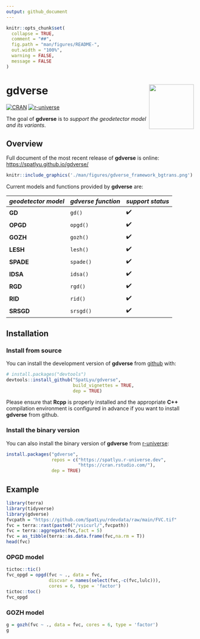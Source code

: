 ```yaml
---
output: github_document
---
```


<!-- README.md is generated from README.Rmd. Please edit that file -->

```r
knitr::opts_chunk$set(
  collapse = TRUE,
  comment = "##",
  fig.path = "man/figures/README-",
  out.width = "100%",
  warning = FALSE,
  message = FALSE
)
```

# gdverse <img src="man/figures/logo.png" align="right" height="120"/>

<!-- badges: start -->

[![CRAN](https://www.r-pkg.org/badges/version/gdverse)](https://CRAN.R-project.org/package=gdverse) [![r-universe](https://spatlyu.r-universe.dev/badges/gdverse)](https://spatlyu.r-universe.dev/gdverse)

<!-- badges: end -->

The goal of **gdverse** is to *support the geodetector model and its variants*.

## Overview

Full document of the most recent release of **gdverse** is online: <https://spatlyu.github.io/gdverse/>

```r
knitr::include_graphics('./man/figures/gdverse_framework_bgtrans.png')
```

Current models and functions provided by **gdverse** are:

| *geodetector model* | *gdverse function* | *support status* |
|---------------------|--------------------|------------------|
| **GD**              | `gd()`             | ✔️               |
| **OPGD**            | `opgd()`           | ✔️               |
| **GOZH**            | `gozh()`           | ✔️               |
| **LESH**            | `lesh()`           | ✔️               |
| **SPADE**           | `spade()`          | ✔️               |
| **IDSA**            | `idsa()`           | ✔️               |
| **RGD**             | `rgd()`            | ✔️               |
| **RID**             | `rid()`            | ✔️               |
| **SRSGD**           | `srsgd()`          | ✔️               |

## Installation

### Install from source

You can install the development version of **gdverse** from [github](https://github.com/SpatLyu/gdverse) with:

``` r
# install.packages("devtools")
devtools::install_github("SpatLyu/gdverse",
                         build_vignettes = TRUE,
                         dep = TRUE)
```

Please ensure that **Rcpp** is properly installed and the appropriate **C++** compilation environment is configured in advance if you want to install **gdverse** from github.

### Install the binary version

You can also install the binary version of **gdverse** from [r-universe](https://spatlyu.r-universe.dev/gdverse):

``` r
install.packages("gdverse", 
                 repos = c("https://spatlyu.r-universe.dev",
                           "https://cran.rstudio.com/"),
                 dep = TRUE)
```

## Example

```r
library(terra)
library(tidyverse)
library(gdverse)
fvcpath = "https://github.com/SpatLyu/rdevdata/raw/main/FVC.tif"
fvc = terra::rast(paste0("/vsicurl/",fvcpath))
fvc = terra::aggregate(fvc,fact = 5)
fvc = as_tibble(terra::as.data.frame(fvc,na.rm = T))
head(fvc)
```

### OPGD model

```r
tictoc::tic()
fvc_opgd = opgd(fvc ~ ., data = fvc, 
                discvar = names(select(fvc,-c(fvc,lulc))),
                cores = 6, type = 'factor')
tictoc::toc()
fvc_opgd
```

### GOZH model

```r
g = gozh(fvc ~ ., data = fvc, cores = 6, type = 'factor')
g
```
